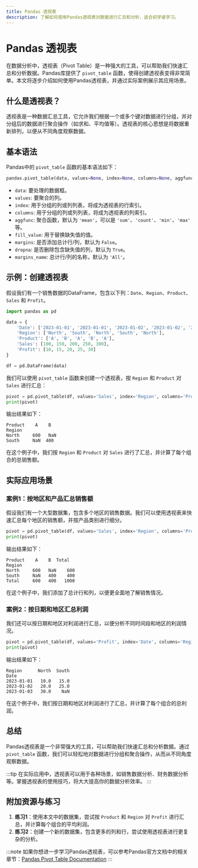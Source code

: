 ```yaml
---
title: Pandas 透视表
description: 了解如何使用Pandas透视表对数据进行汇总和分析，适合初学者学习。
---
```


# Pandas 透视表

在数据分析中，透视表（Pivot Table）是一种强大的工具，可以帮助我们快速汇总和分析数据。Pandas库提供了 `pivot_table` 函数，使得创建透视表变得非常简单。本文将逐步介绍如何使用Pandas透视表，并通过实际案例展示其应用场景。

## 什么是透视表？

透视表是一种数据汇总工具，它允许我们根据一个或多个键对数据进行分组，并对分组后的数据进行聚合操作（如求和、平均值等）。透视表的核心思想是将数据重新排列，以便从不同角度观察数据。

## 基本语法

Pandas中的 `pivot_table` 函数的基本语法如下：

```python
pandas.pivot_table(data, values=None, index=None, columns=None, aggfunc='mean', fill_value=None, margins=False, dropna=True, margins_name='All')
```

- `data`: 要处理的数据框。
- `values`: 要聚合的列。
- `index`: 用于分组的列或列列表，将成为透视表的行索引。
- `columns`: 用于分组的列或列列表，将成为透视表的列索引。
- `aggfunc`: 聚合函数，默认为 `'mean'`，可以是 `'sum'`、`'count'`、`'min'`、`'max'` 等。
- `fill_value`: 用于替换缺失值的值。
- `margins`: 是否添加总计行/列，默认为 `False`。
- `dropna`: 是否删除包含缺失值的列，默认为 `True`。
- `margins_name`: 总计行/列的名称，默认为 `'All'`。

## 示例：创建透视表

假设我们有一个销售数据的DataFrame，包含以下列：`Date`、`Region`、`Product`、`Sales` 和 `Profit`。

```python
import pandas as pd

data = {
    'Date': ['2023-01-01', '2023-01-01', '2023-01-02', '2023-01-02', '2023-01-03'],
    'Region': ['North', 'South', 'North', 'South', 'North'],
    'Product': ['A', 'B', 'A', 'B', 'A'],
    'Sales': [100, 150, 200, 250, 300],
    'Profit': [10, 15, 20, 25, 30]
}

df = pd.DataFrame(data)
```

我们可以使用 `pivot_table` 函数来创建一个透视表，按 `Region` 和 `Product` 对 `Sales` 进行汇总：

```python
pivot = pd.pivot_table(df, values='Sales', index='Region', columns='Product', aggfunc='sum')
print(pivot)
```

输出结果如下：

```
Product    A    B
Region           
North     600   NaN
South     NaN  400
```

在这个例子中，我们按 `Region` 和 `Product` 对 `Sales` 进行了汇总，并计算了每个组合的总销售额。

## 实际应用场景

### 案例1：按地区和产品汇总销售额

假设我们有一个大型数据集，包含多个地区的销售数据。我们可以使用透视表来快速汇总每个地区的销售额，并按产品类别进行细分。

```python
pivot = pd.pivot_table(df, values='Sales', index='Region', columns='Product', aggfunc='sum', margins=True, margins_name='Total')
print(pivot)
```

输出结果如下：

```
Product    A    B  Total
Region                  
North     600   NaN    600
South     NaN   400    400
Total     600   400   1000
```

在这个例子中，我们添加了总计行和列，以便更全面地了解销售情况。

### 案例2：按日期和地区汇总利润

我们还可以按日期和地区对利润进行汇总，以便分析不同时间段和地区的利润情况。

```python
pivot = pd.pivot_table(df, values='Profit', index='Date', columns='Region', aggfunc='sum')
print(pivot)
```

输出结果如下：

```
Region      North  South
Date                    
2023-01-01   10.0   15.0
2023-01-02   20.0   25.0
2023-01-03   30.0    NaN
```

在这个例子中，我们按日期和地区对利润进行了汇总，并计算了每个组合的总利润。

## 总结

Pandas透视表是一个非常强大的工具，可以帮助我们快速汇总和分析数据。通过 `pivot_table` 函数，我们可以轻松地对数据进行分组和聚合操作，从而从不同角度观察数据。

:::tip
在实际应用中，透视表可以用于各种场景，如销售数据分析、财务数据分析等。掌握透视表的使用技巧，将大大提高你的数据分析效率。
:::

## 附加资源与练习

1. **练习1**：使用本文中的数据集，尝试按 `Product` 和 `Region` 对 `Profit` 进行汇总，并计算每个组合的平均利润。
2. **练习2**：创建一个新的数据集，包含更多的列和行，尝试使用透视表进行更复杂的分析。

:::note
如果你想进一步学习Pandas透视表，可以参考Pandas官方文档中的相关章节：[Pandas Pivot Table Documentation](https://pandas.pydata.org/pandas-docs/stable/reference/api/pandas.pivot_table.html)
:::